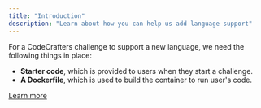 ```yaml
---
title: "Introduction"
description: "Learn about how you can help us add language support"
---
```


For a CodeCrafters challenge to support a new language, we need the following things in place:

- **Starter code**, which is provided to users when they start a challenge.
- **A Dockerfile**, which is used to build the container to run user's code.

[Learn more](/contributors/adding-language-support/starter-code)
